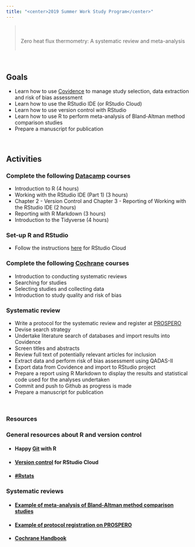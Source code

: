```yaml
---
title: "<center>2019 Summer Work Study Program</center>"
---
```



<div class = "row">
<div class = "col-md-3" align = "center">
<i class="fa fa-thermometer-half fa-8x"></i>
</div>

<div class = "col-md-9" align = "middle">
> <br><br>Zero heat flux thermometry: A systematic review and meta-analysis<br><br>

</div>
</div>
<br>
<div class = "row">
<div class = "col-md-3" align = "center">
## <i class="fa fa-bullseye-arrow fa-lg"></i> Goals
</div>
<div class = "col-md-9">
- Learn how to use [Covidence](https://www.covidence.org/home) to manage study selection, data extraction and risk of bias assessment
- Learn how to use the RStudio IDE (or RStudio Cloud)
- Learn how to use version control with RStudio
- Learn how to use R to perform meta-analysis of Bland-Altman method comparison studies
- Prepare a manuscript for publication
</div>
</div>
<br>
<div class = "row">
<div class = "col-md-3" align = "center">
## <i class="fa fa-tasks fa-lg"></i> Activities
</div>

### <i class="fa fa-angle-double-right fa-lg"></i> Complete the following [Datacamp](https://www.datacamp.com) courses
<div class = "col-md-9">
- Introduction to R (4 hours)
- Working with the RStudio IDE (Part 1) (3 hours)
- Chapter 2 - Version Control and Chapter 3 - Reporting of Working with the RStudio IDE (2 hours)
- Reporting with R Markdown (3 hours)
- Introduction to the Tidyverse (4 hours)

### <i class="fa fa-angle-double-right fa-lg"></i> Set-up R and RStudio

- Follow the instructions [here](https://rstudio.cloud/learn/guide) for RStudio Cloud

### <i class="fa fa-angle-double-right fa-lg"></i> Complete the following [Cochrane](https://training.cochrane.org/interactivelearning) courses
<div class = "col-md-9">
- Introduction to conducting systematic reviews
- Searching for studies
- Selecting studies and collecting data
- Introduction to study quality and risk of bias

### <i class="fa fa-angle-double-right fa-lg"></i> Systematic review

- Write a protocol for the systematic review and register at [PROSPERO](https://www.crd.york.ac.uk/prospero/)
- Devise search strategy
- Undertake literature search of databases and import results into Covidence
- Screen titles and abstracts
- Review full text of potentially relevant articles for inclusion
- Extract data and perform risk of bias assessment using QADAS-II
- Export data from Covidence and import to RStudio project
- Prepare a report using R Markdown to display the results and statistical code used for the analyses undertaken
- Commit and push to Github as progress is made
- Prepare a manuscript for publication



</div>
</div>

<br>
<div class = "row">
<div class = "col-md-3" align = "center">
### <i class="fa fa-info-circle fa-lg"></i> Resources
</div>

<div class = "col-md-9">
### <i class="fa fa-angle-double-right fa-lg"></i> General resources about R and version control

- #### Happy [Git](https://happygitwithr.com/) with R

- #### [Version control](https://bren.zendesk.com/hc/en-us/articles/360015826731-How-to-connect-RStudio-Cloud-with-Github) for RStudio Cloud

- #### <i class="fa fa-twitter fa-lg"></i> [#Rstats](https://twitter.com/search?q=%23rstats&src=typd)

### <i class="fa fa-angle-double-right fa-lg"></i> Systematic reviews

- #### [Example of meta-analysis of Bland-Altman method comparison studies](https://thorax.bmj.com/content/74/2/157.abstract)
- #### [Example of protocol registration on PROSPERO](https://www.crd.york.ac.uk/prospero/display_record.php?RecordID=57450)
- #### [Cochrane Handbook](https://training.cochrane.org/handbook)

</div>
</div>